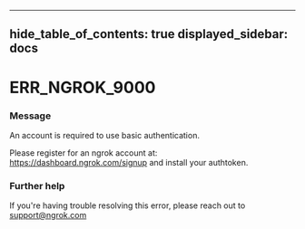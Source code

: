 

---
hide_table_of_contents: true
displayed_sidebar: docs
---


# ERR_NGROK_9000

### Message
An account is required to use basic authentication.

Please register for an ngrok account at: https://dashboard.ngrok.com/signup and install your authtoken.

<ErrorDetails error="err_ngrok_9000" />



### Further help
If you're having trouble resolving this error, please reach out to [support@ngrok.com](mailto:support@ngrok.com?subject=Help%20with%20ERR_NGROK_9000)

